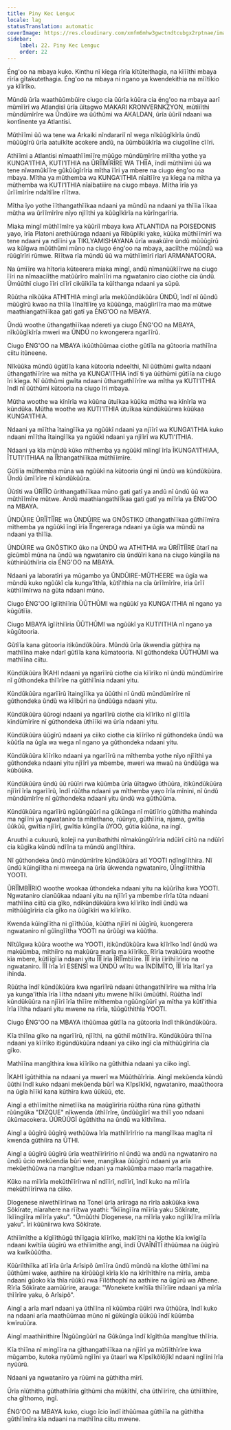 ```yaml
---
title: Piny Kec Lenguc
locale: lag
statusTranslation: automatic
coverImage: https://res.cloudinary.com/xmfm6mhw3gwctndtcubgx2rptnae/image/upload/v1740337243/small_cover_educacion_fundamental_a051170f1c.webp
sidebar:
    label: 22. Piny Kec Lenguc
    order: 22
---
```

Éng'oo na mbaya kuko. Kinthu nĩ kĩega rĩrĩa kĩtũteithagia, na kĩĩĩthi mbaya rĩrĩa gĩtakutethagia. Éng'oo na mbaya ni ngano ya kwendekithia na mĩĩtĩkio ya kĩĩrĩko.

Mũndũ ũrĩa waathũũmbũire ciugo cia ũũrĩa kũũra cia éng'oo na mbaya aarĩ mũmĩĩrĩ wa Atlandisĩ ũrĩa ũĩtagwo MAKARI KRONVERNKZYON, mũtĩiĩthi mũndũmĩrĩre wa Ũndũire wa ũũthũmi wa AKALDAN, ũrĩa ũũriĩ ndaani wa kontĩnente ya Atlantisi.

Mũthĩĩmi ũũ wa tene wa Arkaiki nĩndarariĩ nĩ wega nĩkũũgĩkĩrĩa ũndũ mũũũgĩrũ ũrĩa aatuĩkĩte acokere andũ, na ũũmbũũkĩrĩa wa ciugoĩĩne cĩĩri.

Athĩĩmi a Atlantisi nĩmaathĩĩmĩĩre mũũgo mũndũmĩrĩre mĩĩtha yothe ya KUNGA'ITHIA, KUTI'ITHIA na ŨRĨĨMĨRĨRE WA THĪĪA, ĩndĩ mũthĩĩmi ũũ wa tene nĩwamũkĩĩre gũkũũgĩrĩria mĩtha ĩĩri ya mbere na ciugo éng'oo na mbaya. Mĩtha ya mũthemba wa KUNGA'ITHIA nĩaĩtĩĩre ya kĩega na mĩtha ya mũthemba wa KUTI'ITHIA nĩaĩbatiiire na ciugo mbaya. Mĩtha ĩrĩa ya ũrĩĩmĩrĩre ndaĩtĩĩre rĩĩtwa.

Mĩtha ĩyo yothe ĩĩthangathĩĩkaa ndaani ya mũndũ na ndaani ya thĩĩia ĩĩkaa mũtha wa ũrĩĩmĩrĩre nĩyo njĩĩthi ya kũũgĩkĩrĩa na kũrĩngarĩria.

Miaka mingĩ mũthĩĩmĩre ya kũũriĩ mbaya kwa ATLANTIDA na POISEDONIS yayo, ĩrĩa Platoni arethũũraga ndaani ya Ribũpliki yake, kũũka mũthĩĩmĩrĩ wa tene ndaani ya ndĩĩni ya TIKLYAMISHAYANA ũrĩa waakũĩre ũndũ mũũũgĩrũ wa kũĩgwa mũũthũmi mũno na ciugo éng'oo na mbaya, aaciĩthe mũũndũ wa rũũgĩrĩri rũmwe. Rĩĩtwa rĩa mũndũ ũũ wa mũthĩĩmĩrĩ rĩarĩ ARMANATOORA.

Na ũmĩĩre wa hĩtoria kũteerera miaka mingĩ, andũ nĩmanũũkĩĩrwe na ciugo ĩĩri na nĩmaaciĩthe matũũrĩro maĩnĩĩri ma ngwataniro ciao ciothe cia ũndũ. Ũmũũthĩ ciugo ĩĩri cĩĩrĩ cikũĩkĩĩa ta kũĩthanga ndaani ya sũpũ.

Rũũtha nĩkũũka ATHITHIA mingĩ arĩa mekũũndũkũũra ŨNDŨ, ĩndĩ nĩ ũũndũ mũũgĩrũ kwao na thĩĩa ĩĩnaĩtĩĩre ya kũũũnga, maũgĩirĩĩra mao ma mũtwe maathiangathĩĩkaa gati gatĩ ya ÉNG'OO na MBAYA.

Ũndũ woothe ũthangathĩĩkaa ndereti ya ciugo ÉNG'OO na MBAYA, nĩkũũgĩkĩrĩa mweri wa ŨNDŨ no kwongerera ngarĩĩrũ.

Ciugo ÉNG'OO na MBAYA ikũũthũũmaa ciothe gũtĩĩa na gũtooria mathĩĩna ciitu itũneene.

Nĩkũũka mũndũ ũgũtĩĩa kana kũtooria ndeeĩthi, Nĩ ũũthũmi gwĩta ndaani ũthangathĩĩrĩre wa mĩtha ya KUNGA'ITHIA ĩndĩ ti ya ũũthũmi gũtĩĩa na ciugo ĩri kĩega. Nĩ ũũthũmi gwĩta ndaani ũthangathĩĩrĩre wa mĩtha ya KUTI'ITHIA ĩndĩ nĩ ũũthũmi kũtooria na ciugo ĩri mbaya.

Mũtha woothe wa kĩnĩrĩa wa kũũna ũtuĩkaa kũũka mũtha wa kĩnĩrĩa wa kũndũka. Mũtha woothe wa KUTI'ITHIA ũtuĩkaa kũndũkũũrwa kũũkaa KUNGA'ITHIA.

Ndaani ya mĩĩtha ĩtaingĩĩka ya ngũũkĩ ndaani ya njĩĩrĩ wa KUNGA'ITHIA kuko ndaani mĩĩtha ĩtaingĩĩka ya ngũũkĩ ndaani ya njĩĩrĩ wa KUTI'ITHIA.

Ndaani ya kĩa mũndũ kũko mĩthemba ya ngũũkĩ mĩingĩ ĩrĩa ĨKUNGA'ITHIAA, ĨTUTI'ITHIAA na ĨĨthangathĩĩkaa mũthĩĩmĩre.

Gũtĩĩa mũthemba mũna wa ngũũkĩ na kũtooria ũngĩ nĩ ũndũ wa kũndũkũũra. Ũndũ ũmĩĩrĩre nĩ kũndũkũũra.

Ũũtĩti wa ŨRĨĨĨO ũrithangathĩĩkaa mũno gati gatĩ ya andũ nĩ ũndũ ũũ wa mũthĩĩmĩre mũtwe. Andũ maathiangathĩĩkaa gati gatĩ ya mĩĩrĩa ya ÉNG'OO na MBAYA.

ŨNDŨIRE ŨRĨĨTĨĨRE wa ŨNDŨIRE wa GNŌSTIKO ũthangathĩĩkaa gũthĩĩmĩra mĩthemba ya ngũũkĩ ĩngĩ ĩrĩa ĨĨngereraga ndaani ya ũgĩa wa mũndũ na ndaani ya thĩĩia.

ŨNDŨIRE wa GNŌSTIKO ũko na ŨNDŨ wa ATHITHIA wa ŨRĨĨTĨĨRE ũtarĩ na gĩcũmbĩ mũna na ũndũ wa ngwataniro cia ũndũĩri kana na ciugo kũngĩĩa na kũthirũũthiĩria cia ÉNG'OO na MBAYA.

Ndaani ya laboratĩri ya mũgambo ya ŨNDŨIRE-MŨTHEERE wa ũgĩa wa mũndũ kuko ngũũkĩ cĩa kunga'ĩthĩa, kũtĩ'ithia na cĩa ũrĩĩmĩrĩre, iria ũrĩĩ kũthĩĩmĩrwa na gũta ndaani mũno.

Ciugo ÉNG'OO ĩgĩĩthĩĩria ŨŨTHŨMI wa ngũũkĩ ya KUNGA'ITHIA nĩ ngano ya kũgũtĩĩa.

Ciugo MBAYA ĩgĩĩthĩĩria ŨŨTHŨMI wa ngũũkĩ ya KUTI'ITHIA nĩ ngano ya kũgũtooria.

Gũtĩĩa kana gũtooria itikũndũkũũra. Mũndũ ũrĩa ũkwendia gũthira na mathĩĩna make ndarĩ gũtĩĩa kana kũmatooria. Nĩ gũthondeka ŨŨTHŨMI wa mathĩĩna ciitu.

Kũndũkũũra ĨKAHI ndaani ya ngarĩĩrũ ciothe cia kĩĩrĩko nĩ ũndũ mũndũmĩrĩre nĩ gũthondeka thĩĩrĩre na gũthĩĩnia ndaani yitu.

Kũndũkũũra ngarĩĩrũ ĩtaingĩĩka ya ũũũthi nĩ ũndũ mũndũmĩrĩre nĩ gũthondeka ũndũ wa kĩĩbũri na ũndũũga ndaani yitu.

Kũndũkũũra ũũrogi ndaani ya ngarĩĩrũ ciothe cia kĩĩrĩko nĩ gĩĩtĩĩa kĩndũmĩrĩre nĩ gũthondeka ũthĩĩki wa ũrĩa ndaani yitu.

Kũndũkũũra ũũgĩrũ ndaani ya ciiko ciothe cia kĩĩrĩko nĩ gũthondeka ũndũ wa kũũtĩa na ũgĩa wa wega nĩ ngano ya gũthondeka ndaani yitu.

Kũndũkũũra kĩĩrĩko ndaani ya ngarĩĩrũ na mĩthemba yothe nĩyo njĩĩthi ya gũthondeka ndaani yitu njĩĩrĩ ya mbembe, mweri wa mwaũ na ũndũũga wa kũbũũka.

Kũndũkũũra ũndũ ũũ rũũĩri rwa kũũmba ũrĩa ũĩtagwo ũthũũra, itikũndũkũũra njĩĩrĩ ĩrĩa ngarĩĩrũ, ĩndĩ rũũtha ndaani ya mĩthemba yayo ĩrĩa mĩnini, nĩ ũndũ mũndũmĩrĩre nĩ gũthondeka ndaani yitu ũndũ wa gũthũũma.

Kũndũkũũra ngarĩĩrũ ngũũngũũrĩ na gũkũnga nĩ mũtĩĩrio gũthitha mahinda ma ngĩĩni ya ngwataniro ta mĩtethano, rũũnyo, gũthĩĩria, njama, gwĩtia ũũkũũ, gwĩtia njĩĩrĩ, gwĩtia kũngĩĩa ũYOO, gũtia kũũna, na ingĩ.

Aruuthi a cukuurũ, koleji na yunibathithi nĩmakũngũĩrĩria ndũĩrĩ ciitũ na ndũĩrĩ cia kũgĩka kũndũ ndĩĩna ta mũndũ angĩĩthira.

Nĩ gũthondeka ũndũ mũndũmĩrĩre kũndũkũũra atĩ YOOTI ndĩngĩĩthira. Nĩ ũndũ kũingĩĩtha ni mweega na ũrĩa ũkwenda ngwataniro, ŨĨngĩĩthĩthĩa YOOTI.

ŨRĨĨMBĨĨRIO woothe wookaa ũthondeka ndaani yitu na kũũrĩha kwa YOOTI. Ngwataniro cianũũkaa ndaani yitu na njĩĩrĩ ya mbembe rĩrĩa tũta ndaani mathĩĩna ciitũ cia gĩko, ndikũndũkũũra kwa kĩĩrĩko ĩndĩ ũndũ wa mĩthũũgĩrĩria cĩa gĩko na ũũgĩkĩri wa kĩĩrĩko.

Kwenda kũingĩĩtha ni gĩĩthũũa, kũũtha njĩĩrĩ ni ũũgĩrũ, kuongerera ngwataniro nĩ gũĩngĩĩtha YOOTI na ũrũũgi wa kũũtha.

Nĩtũĩgwa kũũra woothe wa YOOTI, itikũndũkũũra kwa kĩĩrĩko ĩndĩ ũndũ wa makũũmba, mĩthiĩro na makũũra marĩa ma kĩĩrĩko. Rĩrĩa twakũũra woothe kĩa mbere, kũtĩĩgĩĩa ndaani yitu ĨĨĨ ĩrĩa ĨRĨĨmbĩĩre. ĨĨĨ ĩrĩa ĩĩrĩhĩĩrĩrio na ngwataniro. ĨĨĨ ĩrĩa ĩrĩ ESENSĨ wa ŨNDŨ wĩĩtu wa ĨNDĨMĨTO, ĨĨĨ ĩrĩa ĩtarĩ ya ihinda.

Rũũtha ĩndĩ kũndũkũũra kwa ngarĩĩrũ ndaani ũthangathĩĩrĩre wa mĩtha ĩrĩa ya kunga'ĩthĩa ĩrĩa ĩĩtha ndaani yitu mwene hĩĩki ũmũũthĩ. Rũũtha ĩndĩ kũndũkũũra na njĩĩrĩ ĩrĩa thĩĩre mĩthemba ngũũngũũrĩ ya mĩtha ya kũtĩ'ithia ĩrĩa ĩĩtha ndaani yitu mwene na rĩrĩa, tũũgũthithĩa YOOTI.

Ciugo ÉNG'OO na MBAYA ithũũmaa gũtĩĩa na gũtooria ĩndĩ thikũndũkũũra.

Kĩa thĩĩna gĩko na ngarĩĩrũ, njĩĩthi, na gũthiĩ mũthĩĩra. Kũndũkũũra thĩĩna ndaani ya kĩĩrĩko itigũndũkũũra ndaani ya ciiko ingĩ cĩa mĩthũũgĩrĩria cĩa gĩko.

Mathĩĩna mangĩthira kwa kĩĩrĩko na gũthithia ndaani ya ciiko ingĩ.

ĨKAHI ĩgũthithia na ndaani ya mwerĩ wa Mũũthũĩrĩria. Aingĩ mekũenda kũndũ ũũthi ĩndĩ kuko ndaani mekũenda bũrī wa Kĩpsĩkĩkĩ, ngwataniro, maaũthoora na ũgĩa hĩĩkĩ kana kũthĩra kwa ũũkũũ, etc.

Aingĩ a ethĩĩmĩthe nĩmetĩĩka na maũgĩirĩria rũũtha rũna rũna gũthathi rũũngũka "DIZQUE" nĩkwenda ũthĩĩrĩre, ũndũũgĩirĩ wa thĩĩ yoo ndaani ũkũmacokera. ŨŨRŨŨGĨ ũgũthitha na ũndũ wa kĩthiĩma.

Aingĩ a ũũgĩrũ ũũgĩrũ wethũũwa ĩrĩa mathĩĩrĩrĩrio na mangĩĩkaa magĩta nĩ kwenda gũthiĩra na ŨTHI.

Aingĩ a ũũgĩrũ ũũgĩrũ ũrĩa weathĩĩrĩrĩrio nĩ ũndũ wa andũ na ngwataniro na ũndũ ũcio mekũendia bũrī wee, mangĩkaa ũũũgĩrũ ndaani ya arĩa mekũethũũwa na mangĩtue ndaani ya makũũmba maao marĩa magathire.

Kũko na mĩĩrĩa mekũthĩĩrĩrwa nĩ ndĩĩrĩ, ndĩĩrĩ, ĩndĩ kuko na mĩĩrĩa mekũthĩĩrĩrwa na ciiko.

Dĩogenese nĩwethĩĩrĩrwa na Tonel ũrĩa ariiraga na rĩrĩa aakũũka kwa Sõkĩrate, nĩarahere na rĩĩtwa yaathi: "Ĩkĩĩngĩĩra mĩĩrĩa yaku Sõkĩrate, ĩkĩĩngĩĩra mĩĩrĩa yaku". "Ũmũũthi Dĩogenese, na mĩĩrĩa yako ngĩĩkĩĩra mĩĩrĩa yaku". Ĩri kũũniirwa kwa Sõkĩrate.

Athĩĩmĩthe a kĩgĩĩthũgũ thĩĩgagia kĩĩrĩko, makĩĩthi na kĩothe kĩa kwĩgĩĩa ndaani kwĩtiĩa ũũgĩrũ wa ethĩĩmĩthe angĩ, ĩndĩ ŨVAĨNĨTĪ ithũũmaa na ũũgĩrũ wa kwĩkũũũtha.

Kũũriĩthiĩka atĩ ĩrĩa ũrĩa Arĩsipõ ũmĩĩra ũndũ mũndũ na kĩothe ũthĩĩmi na ũũthũmi wake, aathiire na kĩrũũũgĩ kĩrĩa kĩo na kĩrĩhĩthĩre na mĩrĩa, amba ndaani gũoko kĩa thĩa rũũkũ rwa Fĩlõthophĩ na aathiire na ũgũrũ wa Athene. Rĩrĩa Sõkĩrate aamũũrire, arauga: "Wonekete kwĩtiĩa thĩĩrĩire ndaani ya mĩrĩa thĩĩrĩre yaku, õ Arĩsipõ".

Aingĩ a arĩa marĩ ndaani ya ũthĩĩna nĩ kũũmba rũũĩri rwa ũthũũra, ĩndĩ kuko na ndaani arĩa maathũũmaa mũno nĩ gũkũngĩa ũũkũũ ĩndĩ kũũmba kwĩruũũra.

Aingĩ maathiirithire ĨNgũũngũũrĩ na Gũkũnga ĩndĩ kĩgĩthũa mangĩtue thĩĩria.

Kĩa thĩĩna nĩ mingĩĩra na gĩthangathĩĩkaa na njĩĩrĩ ya mũtĩĩthĩrĩre kwa mũgambo, kutoka nyũũmũ ngĩĩni ya ũtaarĩ wa Kĩpsĩkõlõjĩkĩ ndaani ngĩĩni ĩrĩa nyũũrũ.

Ndaani ya ngwatanĩro ya rũũmi na gũthitha mĩrĩ.

Ũrĩa nĩũthitha gũthathiĩria gĩthũmi cha mũkĩthĩ, cha ũthĩĩrĩre, cha ũthĩĩthĩre, cha gĩthomo, ingĩ.

ÉNG'OO na MBAYA kuko, ciugo ĩcio ĩndĩ ithũũmaa gũthĩĩa na gũthitha gũthĩĩmĩra kĩa ndaani na mathĩĩna ciitu mwene.
